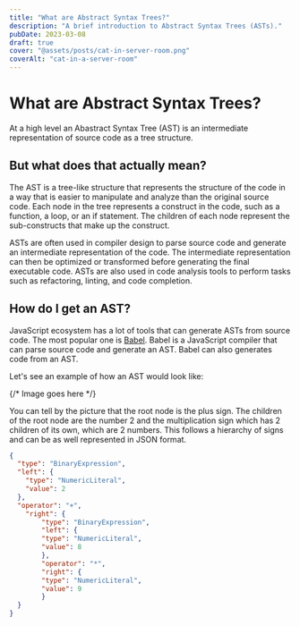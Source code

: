 ```yaml
---
title: "What are Abstract Syntax Trees?"
description: "A brief introduction to Abstract Syntax Trees (ASTs)."
pubDate: 2023-03-08
draft: true
cover: "@assets/posts/cat-in-server-room.png"
coverAlt: "cat-in-a-server-room"
---
```


# What are Abstract Syntax Trees?

At a high level an Abastract Syntax Tree (AST) is an intermediate representation of source code as a tree structure. 

## But what does that actually mean?

The AST is a tree-like structure that represents the structure of the code in a way that is easier to manipulate and analyze than the original source code. Each node in the tree represents a construct in the code, such as a function, a loop, or an if statement. The children of each node represent the sub-constructs that make up the construct.

ASTs are often used in compiler design to parse source code and generate an intermediate representation of the code. The intermediate representation can then be optimized or transformed before generating the final executable code. ASTs are also used in code analysis tools to perform tasks such as refactoring, linting, and code completion.

## How do I get an AST?

JavaScript ecosystem has a lot of tools that can generate ASTs from source code. The most popular one is [Babel](https://babeljs.io/). Babel is a JavaScript compiler that can parse source code and generate an AST. Babel can also generates code from an AST.

Let's see an example of how an AST would look like:

{/* Image goes here */}

You can tell by the picture that the root node is the plus sign. The children of the root node are the number 2 and the multiplication sign which has 2 children of its own, which are 2 numbers. This follows a hierarchy of signs and can be as well represented in JSON format.

```json
{
  "type": "BinaryExpression",
  "left": {
    "type": "NumericLiteral",
    "value": 2
  },
  "operator": "+",
    "right": {
        "type": "BinaryExpression",
        "left": {
        "type": "NumericLiteral",
        "value": 8
        },
        "operator": "*",
        "right": {
        "type": "NumericLiteral",
        "value": 9
        }
  }
}
```



